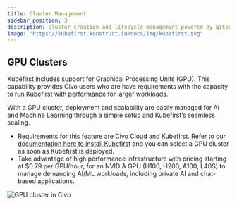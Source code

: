```yaml
---
title: Cluster Management
sidebar_position: 3
description: cluster creation and lifecycle management powered by gitops
image: "https://kubefirst.konstruct.io/docs/img/kubefirst.svg"
---
```



<CLUSTERS />

## GPU Clusters

Kubefirst includes support for Graphical Processing Units (GPU). This capability provides Civo users who are have requirements with the capacity to run Kubefirst with performance for larger workloads.

With a GPU cluster, deployment and scalability are easily managed for AI and Machine Learning through a simple setup and Kubefirst’s seamless scaling.

- Requirements for this feature are Civo Cloud and Kubefirst. Refer to [our documentation here to install Kubefirst](./install/cli.mdx)  and you can select a GPU cluster as soon as Kubefirst is deployed.
- Take advantage of high performance infrastructure with pricing starting at $0.79 per GPU/hour, for an NVIDIA GPU (H100, H200, A100, L40S) to manage demanding AI/ML workloads, including private AI and chat-based applications.

![GPU cluster in Civo](../../../docs/img/civo/gpu-cluster.png)
